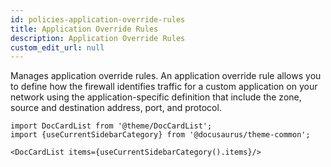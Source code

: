 ```yaml
---
id: policies-application-override-rules
title: Application Override Rules
description: Application Override Rules
custom_edit_url: null
---
```




Manages application override rules. An application override rule allows you to define how the firewall identifies traffic for a custom
application on your network using the application-specific definition that include the zone, source and destination address, port, and protocol.




```mdx-code-block
import DocCardList from '@theme/DocCardList';
import {useCurrentSidebarCategory} from '@docusaurus/theme-common';

<DocCardList items={useCurrentSidebarCategory().items}/>
```
      